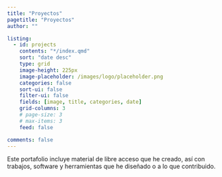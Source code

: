 ```yaml
---
title: "Proyectos"
pagetitle: "Proyectos"
author: ""

listing: 
  - id: projects
    contents: "*/index.qmd"
    sort: "date desc"
    type: grid
    image-height: 225px
    image-placeholder: /images/logo/placeholder.png
    categories: false
    sort-ui: false
    filter-ui: false
    fields: [image, title, categories, date]
    grid-columns: 3
    # page-size: 3
    # max-items: 3
    feed: false

comments: false
---
```


Este portafolio incluye material de libre acceso que he creado, así con trabajos, software y herramientas que he diseñado o a lo que contribuido.

::: {#projects}
:::